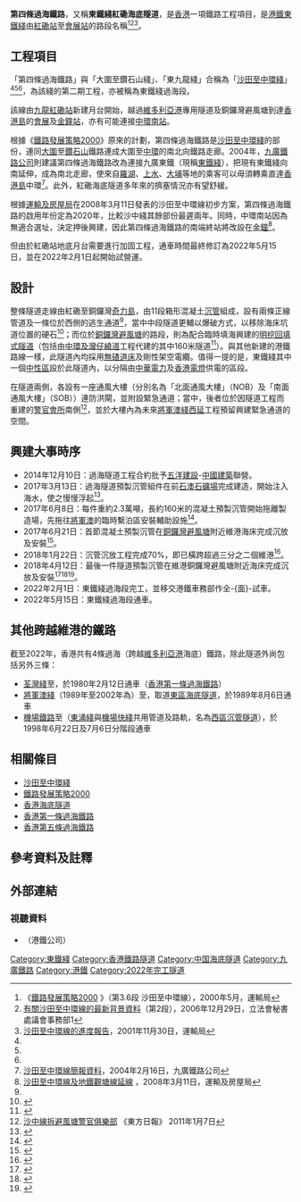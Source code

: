 {{not|紅磡海底隧道}}
'''第四條過海鐵路'''，又稱'''東鐵綫紅磡海底隧道'''，是[[香港|香港]]一項鐵路工程項目，是[[港鐵|港鐵]][[東鐵綫|東鐵綫]]由[[紅磡站|紅磡站]]至[[會展站|會展站]]的路段名稱<ref name="rds-2000">《[http://www.hyd.gov.hk/chi/public/publications/rds/doc/rds_c.pdf 鐵路發展策略2000] {{webarchive|url=https://web.archive.org/web/20070317051758/http://www.hyd.gov.hk/chi/public/publications/rds/doc/rds_c.pdf |date=2007-03-17 }}》（第3.6段 沙田至中環線），2000年5月，運輸局</ref><ref name="legco-20061229">[http://www.legco.gov.hk/yr06-07/chinese/panels/tp/tp_rdp/papers/tp_rdp0105cb1-574-c.pdf 有關沙田至中環線的最新背景資料]（第2段），2006年12月29日，立法會秘書處議會事務部1</ref><ref name="legco-20011130">[http://www.legco.gov.hk/yr01-02/chinese/panels/tp/tp_rdp/papers/tp_rdp1206cb1-472-3c.pdf 沙田至中環線的進度報告]，2001年11月30日，運輸局</ref>。

==工程項目==
「第四條過海鐵路」與「大圍至鑽石山綫」、「東九龍綫」合稱為「[[沙田至中環綫|沙田至中環綫]]」<ref name="rds-2000"/><ref name="legco-20061229"/><ref name="legco-20011130"/>，為該綫的第二期工程，亦被稱為東鐵綫過海段。

該線由[[九龍|九龍]][[紅磡站|紅磡站]]新建月台開始，越過[[維多利亞港|維多利亞港]]專用隧道{{notetag|此隧道定線與[[海底隧道_(香港)|紅磡海底隧道]]平行，所以被一般大眾認定該鐵路隧道的走綫，是在紅磡海底隧道隔壁或下層，類似[[東區海底隧道|東區海底隧道]]}}及銅鑼灣避風塘到達[[香港島|香港島]]的[[會展站|會展]]及[[金鐘站|金鐘站]]，亦有可能連接[[中環南站|中環南站]]。

根據《[[鐵路發展策略2000|鐵路發展策略2000]]》原來的計劃，第四條過海鐵路是[[沙田至中環綫|沙田至中環綫]]的部份，連同[[大圍站|大圍]]至[[鑽石山站|鑽石山]]鐵路連成大圍至[[中環站|中環]]的南北向鐵路走廊。2004年，[[九廣鐵路公司|九廣鐵路公司]]則建議第四條過海鐵路改為連接九廣東鐵（現稱[[東鐵綫|東鐵綫]]），把現有東鐵綫向南延伸，成為南北走廊，使來自[[羅湖_(香港)|羅湖]]、[[上水|上水]]、[[大埔_(香港)|大埔]]等地的乘客可以毋須轉乘直達[[香港島|香港島]]中環<ref>[http://www.legco.gov.hk/yr03-04/chinese/panels/tp/tp_rdp/papers/tp_rdp0216cb1-1015-1c.pdf 沙田至中環線簡報資料]，2004年2月16日，九廣鐵路公司</ref>。此外，紅磡海底隧道多年來的擠塞情況亦有望舒緩。

根據[[運輸及房屋局|運輸及房屋局]]在2008年3月11日發表的沙田至中環線初步方案，第四條過海鐵路的啟用年份定為2020年，比較沙中綫其餘部份最遲兩年。同時，中環南站因為無適合選址，決定押後興建，因此第四條過海鐵路的南端終站將改設在[[金鐘站|金鐘]]<ref>[http://www.legco.gov.hk/yr07-08/chinese/panels/tp/tp_rdp/papers/tp_rdp-thbtcr10101699-c.pdf 沙田至中環線及地鐵觀塘線延線] {{Wayback|url=http://www.legco.gov.hk/yr07-08/chinese/panels/tp/tp_rdp/papers/tp_rdp-thbtcr10101699-c.pdf |date=20080829194951 }}，2008年3月11日，運輸及房屋局</ref>。

但由於紅磡站地底月台需要進行加固工程，通車時間最終修訂為2022年5月15日，並在2022年2月1日起開始試營運。

== 設計 ==
整條隧道走線由紅磡至銅鑼灣[[奇力島|奇力島]]，由11段箱形混凝土[[沉管式隧道|沉管]]組成，設有兩條正線管道及一條位於西側的逃生通道<ref name=動工/>，當中中段隧道更輔以爆破方式，以移除海床坑道位置的硬石<ref>{{cite web|url=https://www.epd.gov.hk/eia/chi/register/permit/latest/figure/ep4362012figure2.pdf|title=沙田至中環綫-紅磡至金鐘段海上工程|work=環境保護署|date=2012-03-22|accessdate=2022-05-06}}</ref>；而位於[[銅鑼灣避風塘|銅鑼灣避風塘]]的路段，則為配合臨時填海興建的[[明挖回填式隧道|明挖回填式隧道]]（包括由[[中環及灣仔繞道|中環及灣仔繞道]]工程代建的其中160米隧道<ref>{{cite web|url=http://www.mtr-shatincentrallink.hk/pdf/multimedia-gallery/publication/newsletter/scl_protection_work.pdf|title=沙田至中環綫-保護工程通訊|work=香港鐵路有限公司|date=2010-07|accessdate=2022-05-06}}</ref>）。與其他新建的港鐵路線一樣，此隧道內均採用[[无砟轨道|無碴道床]]及剛性架空電纜。值得一提的是，東鐵綫其中一個[[中性區|中性區]]設於此隧道內，以分隔由[[中華電力|中華電力]]及[[香港電燈|香港電燈]]供電的區段。

在隧道兩側，各設有一座通風大樓（分別名為「北面通風大樓」（NOB）及「南面通風大樓」（SOB））連防洪閘，並附設緊急通道；當中，後者位於因隧道工程而重建的[[警官會所|警官會所]]南側<ref>[http://orientaldaily.on.cc/cnt/news/20110107/00176_028.html 沙中線拆避風塘警官俱樂部] {{Wayback|url=http://orientaldaily.on.cc/cnt/news/20110107/00176_028.html |date=20160305020954 }} 《東方日報》 2011年1月7日</ref>，並於大樓內為未來[[北港島綫|將軍澳綫西延]]工程預留興建緊急通道的空間。

== 興建大事時序 ==
*2014年12月10日：過海隧道工程合約批予[[五洋建設|五洋建設]]-[[中國建築國際|中國建築]]聯營。
*2017年3月13日：過海隧道預製沉管組件在前[[石澳石礦場|石澳石礦場]]完成建造，開始注入海水，使之慢慢浮起<ref>{{Cite news |url=http://hk.on.cc/hk/bkn/cnt/news/20170313/bkn-20170313204833993-0313_00822_001.html |title=沙中線海隧預製件完成建造　兩月後沉放接駁 |date=2017-03-13 |work=東網}}</ref>。
*2017年6月8日：每件重約2.3萬噸，長約160米的混凝土預製沉管開始拖離製造場，先拖往[[將軍澳|將軍澳]]的臨時繫泊區安裝輔助設施<ref name=動工>{{cite news|title=沙中線海隧工程展開　首節沉管今浮運月中裝|url=http://hk.on.cc/hk/bkn/cnt/news/20170608/bkn-20170608163603970-0608_00822_001.html|date=2017-06-08|work=東網|accessdate=2018-04-22|archive-date=2018-04-23|archive-url=https://web.archive.org/web/20180423103354/http://hk.on.cc/hk/bkn/cnt/news/20170608/bkn-20170608163603970-0608_00822_001.html|dead-url=no}}</ref>。
*2017年6月21日：首節混凝土預製沉管在[[銅鑼灣避風塘|銅鑼灣避風塘]]附近維港海床完成沉放及安裝<ref>{{Cite news |url=http://std.stheadline.com/daily/news-content.php?id=1619346&target=2 |title=沙中線海底隧道 首節沉管完成安裝 |date=2017-06-21 |work=星島日報}}</ref>。
*2018年1月22日：沉管沉放工程完成70%，即已橫跨超過三分之二個維港<ref>{{Cite web |url=https://www.facebook.com/mtrhk/posts/10160077611710151 |title=我的沉底日記#4 – 2018，繼續進發 |date=2018-01-22 |publisher=港鐵facebook專頁}}</ref>。
*2018年4月12日：最後一件隧道預製沉管在維港銅鑼灣避風塘附近海床完成沉放及安裝<ref>{{Cite web |url=https://www.facebook.com/mtrhk/posts/10160478508120151 |title=我的沉底日記#5 – 2018 最後一件隧道預製組件已經喺維港完成沉放 |date=2018-04-13 |publisher=港鐵facebook專頁}}</ref><ref>{{cite news|title=沙中線過海鐵路隧道完成沉放工序　預計明年初全面貫通|url=https://www.hk01.com/article/180826/|date=2018-04-22|agency=香港01}}</ref><ref>{{cite news|title=沙中線過海隧道預製件完成安裝|url=https://news.now.com/home/local/player?newsId=303230|date=2018-04-22|agency=now新聞台}}</ref>。
*2022年2月1日：東鐵綫過海段完工，並移交港鐵車務部作全-{面}-試車。
*2022年5月15日：東鐵綫過海段通車。

== 其他跨越維港的鐵路 ==
截至2022年，香港共有4條過海（跨越[[維多利亞港|維多利亞港]]海底）鐵路，除此隧道外尚包括另外三條：
*[[荃灣綫|荃灣綫]]{{notetag|1982年5月10日荃灣綫啟用前，由[[修正早期系統|修正早期系統]]過海。}}{{站|尖沙咀}}至{{站|金鐘}}，於1980年2月12日通車（[[香港第一條過海鐵路|香港第一條過海鐵路]]）
*[[將軍澳綫|將軍澳綫]]{{notetag|2002年將軍澳綫啟用前，則由[[觀塘綫|觀塘綫]]過海。}}{{站|油塘}}（1989年至2002年為{{站|藍田}}）至{{站|鰂魚涌}}，取道[[東區海底隧道|東區海底隧道]]，於1989年8月6日通車
*[[香港機場核心計劃#機場鐵路|機場鐵路]]{{站|九龍|九龍站 (港鐵)}}至{{站|香港}}（[[東涌綫|東涌綫]]與[[機場快綫_(港鐵)|機場快綫]]共用管道及路軌，名為[[西區沉管隧道|西區沉管隧道]]），於1998年6月22日及7月6日分階段通車

==相關條目==
*[[沙田至中環綫|沙田至中環綫]]
*[[鐵路發展策略2000|鐵路發展策略2000]]
*[[香港海底隧道|香港海底隧道]]
*[[香港第一條過海鐵路|香港第一條過海鐵路]]
*[[香港第五條過海鐵路|香港第五條過海鐵路]]

==參考資料及註釋==
{{reflist|30em}}
{{notefoot}}

==外部連結==
===視聽資料===
* {{youtube|IIQ2PhQkWqo|沙中綫項目工程挑戰 ─ 「維港潛行」}}（港鐵公司）{{zh-yue}}

[[Category:東鐵綫|Category:東鐵綫]]
[[Category:香港鐵路隧道|Category:香港鐵路隧道]]
[[Category:中国海底隧道|Category:中国海底隧道]]
[[Category:九廣鐵路|Category:九廣鐵路]]
[[Category:港鐵|Category:港鐵]]
[[Category:2022年完工隧道|Category:2022年完工隧道]]